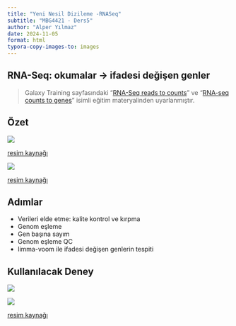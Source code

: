 ```yaml
---
title: "Yeni Nesil Dizileme -RNASeq"
subtitle: "MBG4421 - Ders5"
author: "Alper Yılmaz"
date: 2024-11-05
format: html
typora-copy-images-to: images
---
```


## RNA-Seq: okumalar -> ifadesi değişen genler

> Galaxy Training sayfasındaki "[RNA-Seq reads to counts](https://training.galaxyproject.org/training-material/topics/transcriptomics/tutorials/rna-seq-reads-to-counts/tutorial.html)" ve "[RNA-seq counts to genes](https://training.galaxyproject.org/training-material/topics/transcriptomics/tutorials/rna-seq-counts-to-genes/tutorial.html)" isimli eğitim materyalinden uyarlanmıştır.

## Özet

![](images/aligncount.png)

[resim kaynağı](https://bioconnector.github.io/bims8382/r-rnaseq-airway.html)

![](images/1730786656.png)

[resim kaynağı](https://bioconnector.github.io/bims8382/r-rnaseq-airway.html)

## Adımlar

- Verileri elde etme: kalite kontrol ve kırpma
- Genom eşleme
- Gen başına sayım
- Genom eşleme QC
- limma-voom ile ifadesi değişen genlerin tespiti

## Kullanılacak Deney

![](images/1730785973.png)

![](images/1730787321.png)

[resim kaynağı](https://journals.physiology.org/doi/full/10.1152/physrev.00040.2018)
